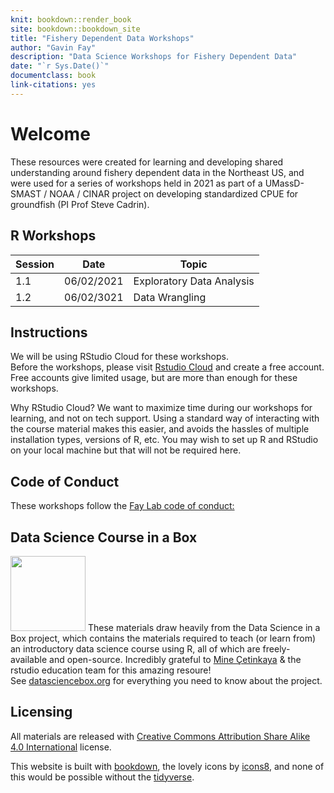 ```yaml
---
knit: bookdown::render_book
site: bookdown::bookdown_site
title: "Fishery Dependent Data Workshops"
author: "Gavin Fay"
description: "Data Science Workshops for Fishery Dependent Data"
date: "`r Sys.Date()`"
documentclass: book
link-citations: yes
---
```


# Welcome {.unnumbered}

These resources were created for learning and developing shared understanding around fishery dependent data in the Northeast US, and were used for a series of workshops held in 2021 as part of a UMassD-SMAST / NOAA / CINAR project on developing standardized CPUE for groundfish (PI Prof Steve Cadrin).  

## R Workshops {.unnumbered}

Session | Date | Topic
--------|------|------
1.1 | 06/02/2021 | Exploratory Data Analysis
1.2 | 06/02/3021 | Data Wrangling


## Instructions {.unnumbered}

We will be using RStudio Cloud for these workshops.  
Before the workshops, please visit [Rstudio Cloud](https://rstudio.cloud) and create a free account.  
Free accounts give limited usage, but are more than enough for these workshops.  

Why RStudio Cloud? We want to maximize time during our workshops for learning, and not on tech support. Using a standard way of interacting with the course material makes this easier, and avoids the hassles of multiple installation types, versions of R, etc. You may wish to set up R and RStudio on your local machine but that will not be required here.  

## Code of Conduct {.unnumbered}

These workshops follow the [Fay Lab code of conduct:](https://thefaylab.github.io/lab-manual/code)

## Data Science Course in a Box {.unnumbered}

<img src="dsbox.png" class="cover" width="120" height="120"/> These materials draw heavily from the Data Science in a Box project, which contains the materials required to teach (or learn from) an introductory data science course using R, all of which are freely-available and open-source.
Incredibly grateful to [Mine Çetinkaya](https://github.com/mine-cetinkaya-rundel) & the rstudio education team for this amazing resoure!  
See [datasciencebox.org](https://datasciencebox.org/) for everything you need to know about the project.  

## Licensing {.unnumbered}

All materials are released with [Creative Commons Attribution Share Alike 4.0 International](LICENSE.md) license.




<!--  How can we effectively and efficiently teach data science to students with little to no background in computing and statistical thinking? -->
<!-- How can we equip them with the skills and tools for reasoning with various types of data and leave them wanting to learn more? -->
<!-- This introductory data science course is our (working) answer to this question. -->

<!-- The source code for everything you see here can be found [on GitHub](https://github.com/rstudio-education/datascience-box). -->

<!-- The core content of the course focuses on data acquisition and wrangling, exploratory data analysis, data visualization, inference, modelling, and effective communication of results. -->
<!-- Time permitting, the course also introduces additional concepts and tools like interactive visualization and reporting, text analysis, and Bayesian inference. -->
<!-- A heavy emphasis is placed on a consistent syntax (with tools from the [tidyverse](https://www.tidyverse.org/)), reproducibility (with [R Markdown](https://rmarkdown.rstudio.com/)), and version control and collaboration (with Git and GitHub). -->
<!-- In addition, out-of-class learning is supplemented with interactive [tutorials](https://rstudio.github.io/learnr/). -->
<!-- The goal of the course is to bring students from zero to being able to work in a team on a fully reproducible data science project analysing a dataset of their choice and answering questions they care about. -->

<!-- Data Science in a Box contains the materials required to teach (or learn from) the course described above, all of which are [freely-available and open-source](https://github.com/rstudio-education/datascience-box/blob/master/LICENSE.md). -->
<!-- They include course materials such as slide decks, lecture and live coding videos, homework assignments, guided labs, sample exams, a final project assignment, as well as materials for instructors such as pedagogical tips, information on computing infrastructure, technology stack, and course logistics. -->

<!-- Majority of the materials linked live in the GitHub repo serving this website. -->
<!-- You can access the repo [here](https://github.com/rstudio-education/datascience-box). -->

<!-- Please note that Data Science in a Box uses a [Contributor Code of Conduct](https://contributor-covenant.org/version/2/0/CODE_OF_CONDUCT.html). -->
<!-- By contributing to this project, you agree to abide by its terms. -->

<!-- ## License {.unnumbered} -->

<!-- <a rel="license" href="https://creativecommons.org/licenses/by-sa/4.0/"><img src="https://licensebuttons.net/l/by-sa/4.0/88x31.png" alt="Creative Commons License" style="border-width:0"/></a><br />This online work is licensed under a <a rel="license" href="https://creativecommons.org/licenses/by-sa/4.0/">Creative Commons Attribution-ShareAlike 4.0 International</a>. -->
<!-- Visit [here](https://github.com/rstudio-education/datascience-box/blob/master/LICENSE.md) for more information about the license. -->

<!-- ## Acknowledgements {.unnumbered} -->

<!-- Huge thanks to the \#rstats education community who have made numerous suggestions for this resource, to Lee Suddaby and Zeno Kujawa for converting the homework assignments to learnr tutorials, and to [Müge Çetinkaya](http://muge.fr/) for the hex logo! -->

This website is built with [bookdown](https://bookdown.org/), the lovely icons by [icons8](http://icons8.com/), and none of this would be possible without the [tidyverse](https://tidyverse.org/).
